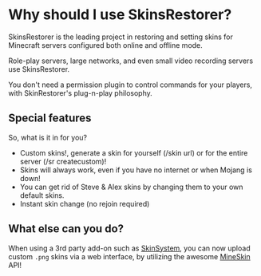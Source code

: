 # Why should I use SkinsRestorer?

SkinsRestorer is the leading project in restoring and setting skins for Minecraft servers configured both online and
offline mode.

Role-play servers, large networks, and even small video recording servers use SkinsRestorer.

You don't need a permission plugin to control commands for your players, with SkinRestorer's plug-n-play philosophy.

## Special features

So, what is it in for you?

* Custom skins!, generate a skin for yourself (/skin url) or for the entire server (/sr createcustom)!
* Skins will always work, even if you have no internet or when Mojang is down!
* You can get rid of Steve & Alex skins by changing them to your own default skins.
* Instant skin change (no rejoin required)

## What else can you do?

When using a 3rd party add-on such as [SkinSystem](https://github.com/SkinsRestorer/SkinSystem), you can now upload
custom `.png` skins via a web interface, by utilizing the awesome [MineSkin](https://mineskin.org) API!
